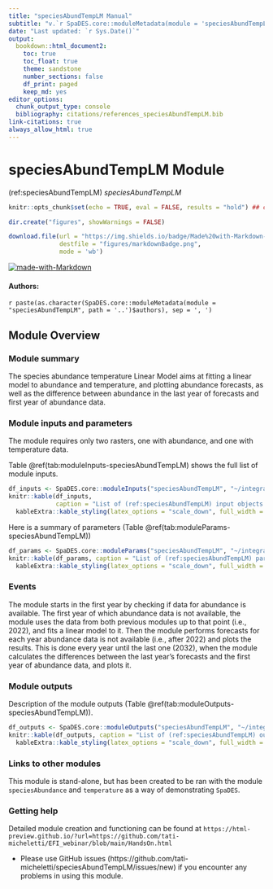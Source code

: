 ```yaml
---
title: "speciesAbundTempLM Manual"
subtitle: "v.`r SpaDES.core::moduleMetadata(module = 'speciesAbundTempLM', path = '..')$version`"
date: "Last updated: `r Sys.Date()`"
output:
  bookdown::html_document2:
    toc: true
    toc_float: true
    theme: sandstone
    number_sections: false
    df_print: paged
    keep_md: yes
editor_options:
  chunk_output_type: console
  bibliography: citations/references_speciesAbundTempLM.bib
link-citations: true
always_allow_html: true
---
```


# speciesAbundTempLM Module

<!-- the following are text references used in captions for LaTeX compatibility -->
(ref:speciesAbundTempLM) *speciesAbundTempLM*

```r
knitr::opts_chunk$set(echo = TRUE, eval = FALSE, results = "hold") ## change to eval = TRUE if all chunks are to be evaluated

dir.create("figures", showWarnings = FALSE)

download.file(url = "https://img.shields.io/badge/Made%20with-Markdown-1f425f.png",
              destfile = "figures/markdownBadge.png",
              mode = 'wb')
```

[![made-with-Markdown](figures/markdownBadge.png)](https://commonmark.org)

<!-- if knitting to pdf remember to add the pandoc_args: ["--extract-media", "."] option to yml in order to get the badge images -->

#### Authors:

`r paste(as.character(SpaDES.core::moduleMetadata(module = "speciesAbundTempLM", path = '..')$authors), sep = ', ')`
<!-- ideally separate authors with new lines, '\n' not working -->

## Module Overview

### Module summary

The species abundance temperature Linear Model aims at fitting a linear model to abundance and temperature,
and plotting abundance forecasts, as well as the difference between abundance in the last year of forecasts and 
first year of abundance data.

### Module inputs and parameters

The module requires only two rasters, one with abundance, and one with temperature data.

Table \@ref(tab:moduleInputs-speciesAbundTempLM) shows the full list of module inputs.

```r
df_inputs <- SpaDES.core::moduleInputs("speciesAbundTempLM", "~/integratingSpaDESmodules/SpaDES_Modules")
knitr::kable(df_inputs,
             caption = "List of (ref:speciesAbundTempLM) input objects and their description.") |>
  kableExtra::kable_styling(latex_options = "scale_down", full_width = TRUE)
```

Here is a summary of parameters (Table \@ref(tab:moduleParams-speciesAbundTempLM))

```r
df_params <- SpaDES.core::moduleParams("speciesAbundTempLM", "~/integratingSpaDESmodules/SpaDES_Modules")
knitr::kable(df_params, caption = "List of (ref:speciesAbundTempLM) parameters and their description.") |>
  kableExtra::kable_styling(latex_options = "scale_down", full_width = TRUE)
```

### Events

The module starts in the first year by checking if data for abundance is available. The first year of which abundance data is not available, the module uses the data from both previous modules up to that point (i.e., 2022), and fits a linear model to it. Then the module performs forecasts for each year abundance data is not available (i.e., after 2022) and plots the results. This is done every year until the last one (2032), when the module calculates the differences between the last year’s forecasts and the first year of abundance data, and plots it.

### Module outputs

Description of the module outputs (Table \@ref(tab:moduleOutputs-speciesAbundTempLM)).

```r
df_outputs <- SpaDES.core::moduleOutputs("speciesAbundTempLM", "~/integratingSpaDESmodules/SpaDES_Modules")
knitr::kable(df_outputs, caption = "List of (ref:speciesAbundTempLM) outputs and their description.") |>
  kableExtra::kable_styling(latex_options = "scale_down", full_width = TRUE)
```

### Links to other modules

This module is stand-alone, but has been created to be ran with the module `speciesAbundance` 
and `temperature` as a way of demonstrating `SpaDES`.

### Getting help

Detailed module creation and functioning can be found at `https://html-preview.github.io/?url=https://github.com/tati-micheletti/EFI_webinar/blob/main/HandsOn.html`

- Please use GitHub issues (https://github.com/tati-micheletti/speciesAbundTempLM/issues/new) 
if you encounter any problems in using this module.